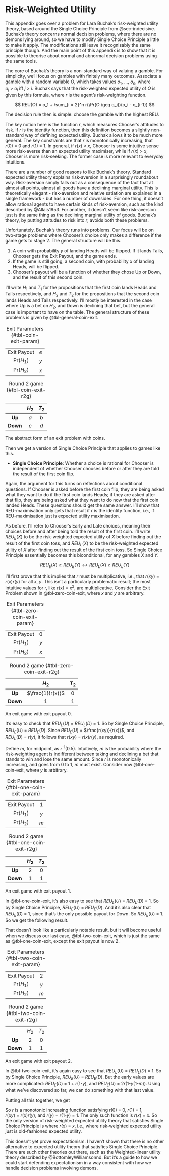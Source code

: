 # Risk-Weighted Utility {#sec-buchak}

This appendix goes over a problem for Lara Buchak's risk-weighted utility theory, based around the Single Choice Principle from @sec-indecisive. Buchak's theory concerns normal decision problems, where there are no demons lying around, so we have to modify Single Choice Principle a little to make it apply. The modifications still leave it recognisably the same principle though. And the main point of this appendix is to show that it is possible to theorise about normal and abnormal decision problems using the same tools.

The core of Buchak's theory is a non-standard way of valuing a gamble. For simplicity, we'll focus on gambles with finitely many outcomes. Associate a gamble with a random variable *O*, which takes values *o*~1~, $\dots$, *o~n~*, where *o~j~* \> *o~i~* iff *j* \> *i*. Buchak says that the risk-weighted expected utility of *O* is given by this formula, where *r* is the agent's risk-weighting function.

$$
REU(O) = o_1 + \sum_{i = 2}^n r(\Pr(O \geq o_i))(o_i - o_{i-1})
$$

The decision rule then is simple: choose the gamble with the highest REU.

The key notion here is the function *r*, which measures Chooser's attitudes to risk. If *r* is the identity function, then this definition becomes a slightly non-standard way of defining expected utility. Buchak allows it to be much more general. The key constraints are that *r* is monotonically increasing, that *r*(0) = 0 and *r*(1) = 1. In general, if *r*(*x*) \< *x*, Chooser is some intuitive sense more risk-averse than an expected utility maximiser, while if *r*(*x*) \> *x*, Chooser is more risk-seeking. The former case is more relevant to everyday intuitions.

There are a number of good reasons to like Buchak's theory. Standard expected utility theory explains risk-aversion in a surprisingly roundabout way. Risk-aversion simply falls out as a consequence of the fact that at almost all points, almost all goods have a declining marginal utility. This is theoretically elegant - risk-aversion and relative satiation are explained in a single framework - but has a number of downsides. For one thing, it doesn't allow rational agents to have certain kinds of risk-aversion, such as the kind described by @Allais1953. For another, it doesn't seem like risk-aversion just is the same thing as the declining marginal utility of goods. Buchak's theory, by putting attitudes to risk into *r*, avoids both these problems.

Unfortunately, Buchak's theory runs into problems. Our focus will be on two-stage problems where Chooser's choice only makes a difference if the game gets to stage 2. The general structure will be this.

1.  A coin with probability *y* of landing Heads will be flipped. If it lands Tails, Chooser gets the Exit Payout, and the game ends.
2.  If the game is still going, a second coin, with probability *x* of landing Heads, will be flipped.
3.  Chooser's payout will be a function of whether they chose Up or Down, and the result of this second coin.

I'll write *H*~1~ and *T*~1~ for the propositions that the first coin lands Heads and Tails respectively, and *H*~2~ and *T*~2~ for the propositions that the second coin lands Heads and Tails respectively. I'll mostly be interested in the case where Up is a bet on *H*~2~, and Down is declining that bet, but the general case is important to have on the table. The general structure of these problems is given by @tbl-general-coin-exit.

::: {#tbl-general-coin-exit layout-ncol="2"}
|             |     |
|:-----------:|:---:|
| Exit Payout | *e* |
| Pr(*H*~1~)  | *y* |
| Pr(*H*~2~)  | *x* |

: Exit Parameters {#tbl-coin-exit-param}

|          | ***H***~**2**~ | ***T***~**2**~ |
|:--------:|:--------------:|:--------------:|
|  **Up**  |      *a*       |      *b*       |
| **Down** |      *c*       |      *d*       |

: Round 2 game {#tbl-coin-exit-r2g}

The abstract form of an exit problem with coins.
:::

Then we get a version of Single Choice Principle that applies to games like this.

-   **Single Choice Principle**: Whether a choice is rational for Chooser is independent of whether Chooser chooses before or after they are told the result of the first coin flip.

Again, the argument for this turns on reflections about conditional questions. If Chooser is asked before the first coin flip, they are being asked what they want to do if the first coin lands Heads; if they are asked after that flip, they are being asked what they want to do now that the first coin landed Heads. These questions should get the same answer. I'll show that REU-maximisation only gets that result if *r* is the identity function, i.e., if REU-maximisation just is expected utility maximisation.

As before, I'll refer to Chooser's Early and Late choices, meaning their choices before and after being told the result of the first coin. I'll write *REU~E~*(*X*) to be the risk-weighted expected utility of *X* before finding out the result of the first coin toss, and *REU~L~*(*X*) to be the risk-weighted expected utility of *X* after finding out the result of the first coin toss. So Single Choice Principle essentially becomes this biconditional, for any gambles *X* and *Y*.

$$
REU_E(X) \geq REU_E(Y) \leftrightarrow REU_L(X) \geq REU_L(Y)
$$

I'll first prove that this implies that *r* must be multiplicative, i.e., that *r*(*xy*) = *r*(*x*)*r*(*y*) for all *x*, *y*. This isn't a particularly problematic result; the most intuitive values for r, like r(x*) =* x^2^, are multiplicative. Consider the Exit Problem shown in @tbl-zero-coin-exit, where *x* and *y* are arbitrary.

::: {#tbl-zero-coin-exit layout-ncol="2"}
|             |     |
|:-----------:|:---:|
| Exit Payout |  0  |
| Pr(*H*~1~)  | *y* |
| Pr(*H*~2~)  | *x* |

: Exit Parameters {#tbl-zero-coin-exit-param}

|          |  ***H***~**2**~  | ***T***~**2**~ |
|:--------:|:----------------:|:--------------:|
|  **Up**  | $\frac{1}{r(x)}$ |       0        |
| **Down** |        1         |       1        |

: Round 2 game {#tbl-zero-coin-exit-r2g}

An exit game with exit payout 0.
:::

It's easy to check that *REU~L~*(*U*) = *REU~L~*(*D*) = 1. So by Single Choice Principle, *REU~E~*(*U*) = *REU~E~*(*D*). Since *REU~E~*(*U*) = $\frac{r(xy)}{r(x)}$, and *REU~L~*(*D*) = *r*(*y*), it follows that *r*(*xy*) = *r*(*x*)*r*(*y*), as required.

Define *m*, for midpoint, as *r*^-1^(0.5). Intuitively, *m* is the probability where the risk-weighting agent is indifferent between taking and declining a bet that stands to win and lose the same amount. Since *r* is monotonically increasing, and goes from 0 to 1, *m* must exist. Consider now @tbl-one-coin-exit, where *y* is arbitrary.

::: {#tbl-one-coin-exit layout-ncol="2"}
|             |     |
|:-----------:|:---:|
| Exit Payout |  1  |
| Pr(*H*~1~)  | *y* |
| Pr(*H*~2~)  | *m* |

: Exit Parameters {#tbl-one-coin-exit-param}

|          | ***H***~**2**~ | ***T***~**2**~  |
|:--------:|:--------------:|:---------------:|
|  **Up**  |       2        |        0        |
| **Down** |       1        |        1        |

: Round 2 game {#tbl-one-coin-exit-r2g}

An exit game with exit payout 1.
:::

In @tbl-one-coin-exit, it's also easy to see that *REU~L~*(*U*) = *REU~L~*(*D*) = 1. So by Single Choice Principle, *REU~E~*(*U*) = *REU~E~*(*D*). And it's also clear that *REU~E~*(*D*) = 1, since that's the only possible payout for Down. So *REU~E~*(*U*) = 1. So we get the following result.

```{=tex}
\begin{align*}
REU_E(U) &= r(1-y(1-m)) + r(ym) \\
 &= 1    \\
\therefore  r(1-y(1-m)) &= r(ym)
\end{align*}
```
That doesn't look like a particularly notable result, but it will become useful when we discuss our last case, @tbl-two-coin-exit, which is just the same as @tbl-one-coin-exit, except the exit payout is now 2.

::: {#tbl-two-coin-exit layout-ncol="2"}
|             |     |
|:-----------:|:---:|
| Exit Payout |  2  |
| Pr(*H*~1~)  | *y* |
| Pr(*H*~2~)  | *m* |

: Exit Parameters {#tbl-two-coin-exit-param}

|          |        |        |
|:--------:|:------:|:------:|
|          | *H*~2~ | *T*~2~ |
|  **Up**  |   2    |   0    |
| **Down** |   1    |   1    |

: Round 2 game {#tbl-two-coin-exit-r2g}

An exit game with exit payout 2.
:::

In @tbl-two-coin-exit, it's again easy to see that *REU~L~*(*U*) = *REU~L~*(*D*) = 1. So by Single Choice Principle, *REU~E~*(*U*) = *REU~E~*(*D*). But the early values are more complicated: *REU~E~*(*D*) = 1 + _r_(1-_y_), and *REU~E~*(*U*) = 2*r*(1-_y_(1-_m_)). Using what we've discovered so far, we can do something with that last value.

```{=tex}
\begin{align*}
REU_E(U) &= 2r(1-y(1-m)) \\
  &= 2(1-r(ym))  && \text{from previous calculations} \\
  &= 2 - 2r(ym) \\
  &= 2 - 2r(y)r(m) && \text{since $r$ is multiplicative} \\
  &= 2 - r(y)  && \text{since $r(m) = 0.5$}
\end{align*}
```
Putting all this together, we get

```{=tex}
\begin{align*}
REU_E(D) &= REU_E(U)  && \Rightarrow \\
1 + r(1-y) &= 2 - r(y) && \Rightarrow \\
r(y) + r(1-y) &= 1
\end{align*}
```
So *r* is a monotonic increasing function satisfying _r_(0) = 0, _r_(1) = 1, _r_(_xy_) = _r_(_x_)_r_(_y_), and _r_(_y_) + _r_(1-_y_) = 1. The only such function is _r_(_x_) = _x_. So the only version of risk-weighted expected utility theory that satisfies Single Choice Principle is where _r_(_x_) = _x_, i.e., where risk-weighted expected utility just is old-fashioned expected utility.

This doesn't yet prove expectationism. I haven't shown that there is no other alternative to expected utility theory that satisfies Single Choice Principle. There are such other theories out there, such as the Weighted-linear utility theory described by @BottomleyWilliamsonnd. But it's a guide to how we could start defending expectationism in a way consistent with how we handle decision problems involving demons.

